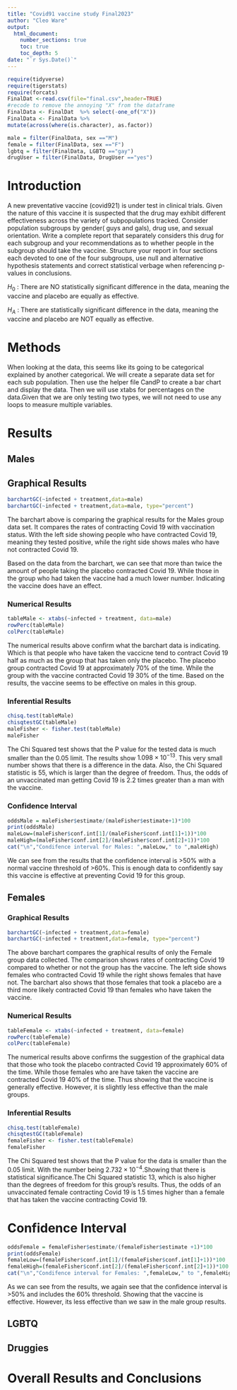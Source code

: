```yaml
---
title: "Covid91 vaccine study Final2023"
author: "Cleo Ware"
output: 
  html_document:
    number_sections: true
    toc: true
    toc_depth: 5
date: "`r Sys.Date()`" 
---
```


```r
require(tidyverse)
require(tigerstats)
require(forcats)
FinalDat <-read.csv(file="final.csv",header=TRUE)
#recode to remove the annoying "X" from the dataframe
FinalData <- FinalDat  %>% select(-one_of("X"))
FinalData <- FinalData %>%
mutate(across(where(is.character), as.factor))

male = filter(FinalData, sex =="M")
female = filter(FinalData, sex =="F")
lgbtq = filter(FinalData, LGBTQ =="gay")
drugUser = filter(FinalData, DrugUser =="yes")

```
# Introduction

A new  preventative vaccine (covid921) is under test in clinical trials. Given the nature of this vaccine it is suspected that the drug may exhibit different effectiveness across the variety of subpopulations tracked. Consider population subgroups by gender( guys and gals), drug use, and sexual orientation. Write a complete report that separately considers this drug for each subgroup and your recommendations as to whether people in the subgroup should take the vaccine. Structure your report in four sections each devoted to one of the four subgroups, use null and alternative hypothesis statements and correct statistical verbage when referencing p-values in conclusions.


$H_0$ : There are NO statistically significant difference in the data, meaning the vaccine and placebo are equally as effective.

$H_A$ : There are statistically significant difference in the data, meaning the vaccine and placebo are NOT equally as effective.

# Methods

When looking at the data, this seems like its going to be categorical explained by another categorical. We will create a separate data set for each sub population. Then use the helper file CandP to create a bar chart and display the data. Then we will use xtabs for percentages on the data.Given that we are only testing two types, we will not need to use any loops to measure multiple variables. 


# Results


## Males

## Graphical Results

```r
barchartGC(~infected + treatment,data=male)
barchartGC(~infected + treatment,data=male, type="percent")
```

The barchart above is comparing the graphical results for the Males group data set. It compares the rates of contracting Covid 19 with vaccination status. With the left side showing people who have contracted Covid 19, meaning they tested positive, while the right side shows males who have not contracted Covid 19.

Based on the data from the barchart, we can see that more than twice the amount of people taking the placebo contracted Covid 19. While those in the group who had taken the vaccine had a much lower number. Indicating the vaccine does have an effect.   


### Numerical Results

```r
tableMale <- xtabs(~infected + treatment, data=male)
rowPerc(tableMale)
colPerc(tableMale)
```


The numerical results above confirm what the barchart data is indicating. Which is that people who have taken the vaccicne tend to contract Covid 19 half as much as the group that has taken only the placebo. The placebo group contracted Covid 19 at approximately 70% of the time. While the group with the vaccine contracted Covid 19 30% of the time. Based on the results, the vaccine seems to be effective on males in this group. 



### Inferential Results

```r
chisq.test(tableMale)
chisqtestGC(tableMale)
maleFisher <- fisher.test(tableMale)
maleFisher
```


The Chi Squared test shows that the P value for the tested data is much smaller than the 0.05 limit. The results show $1.098\times10^{-13}$. This very small number shows that there is a difference in the data. Also, the Chi Squared statistic is 55, which is larger than the degree of freedom. Thus, the odds of an unvaccinated man getting Covid 19 is 2.2 times greater than a man with the vaccine.   



### Confidence Interval

```r
oddsMale = maleFisher$estimate/(maleFisher$estimate+1)*100
print(oddsMale)
maleLow=(maleFisher$conf.int[1]/(maleFisher$conf.int[1]+1))*100
maleHigh=(maleFisher$conf.int[2]/(maleFisher$conf.int[2]+1))*100
cat("\n","Condifence interval for Males: ",maleLow," to ",maleHigh)
```

We can see from the results that the confidence interval is >50% with a normal vaccine threshold of >60%. This is enough data to confidently say this vaccine is effective at preventing Covid 19 for this group. 

## Females


### Graphical Results

```r
barchartGC(~infected + treatment,data=female)
barchartGC(~infected + treatment,data=female, type="percent")
```

The above barchart compares the graphical results of only the Female group data collected. The comparison shows rates of contracting Covid 19 compared to whether or not the group has the vaccine. The left side shows females who contracted Covid 19 while the right shows females that have not. The barchart also shows that those females that took a placebo are a third more likely contracted Covid 19 than females who have taken the vaccine. 


### Numerical Results

```r
tableFemale <- xtabs(~infected + treatment, data=female)
rowPerc(tableFemale)
colPerc(tableFemale)
```


The numerical results above confirms the suggestion of the graphical data that those who took the placebo contracted Covid 19 approximately 60% of the time. While those females who are have taken the vaccine are contracted Covid 19 40% of the time. Thus showing that the vaccine is generally effective. However, it is slightly less effective than the male groups.

### Inferential Results

```r
chisq.test(tableFemale)
chisqtestGC(tableFemale)
femaleFisher <- fisher.test(tableFemale)
femaleFisher
```

The Chi Squared test shows that the P value for the data is smaller than the 0.05 limit. With the number being $2.732\times10^{-4}$.Showing that there is statistical significance.The Chi Squared statistic 13, which is also higher than the degrees of freedom for this group's results. Thus, the odds of an unvaccinated female contracting Covid 19 is 1.5 times higher than a female that has taken the vaccine contracting Covid 19.   


# Confidence Interval

```r
oddsFemale = femaleFisher$estimate/(femaleFisher$estimate +1)*100
print(oddsFemale)
femaleLow=(femaleFisher$conf.int[1]/(femaleFisher$conf.int[1]+1))*100
femaleHigh=(femaleFisher$conf.int[2]/(femaleFisher$conf.int[2]+1))*100
cat("\n","Condifence interval for Females: ",femaleLow," to ",femaleHigh)
```

As we can see from the results, we again see that the confidence interval is >50% and includes the 60% threshold. Showing that the vaccine is effective. However, its less effective than we saw in the male group results.


## LGBTQ



## Druggies


# Overall Results and Conclusions